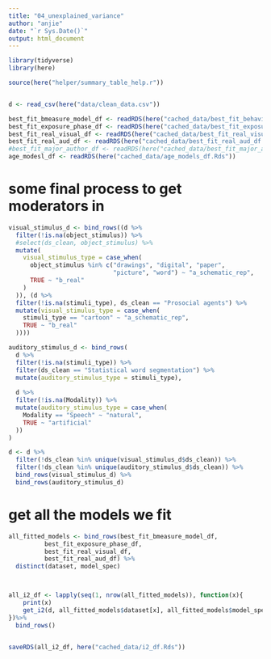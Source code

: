 ```yaml
---
title: "04_unexplained_variance"
author: "anjie"
date: "`r Sys.Date()`"
output: html_document
---
```


```r
library(tidyverse)
library(here)

source(here("helper/summary_table_help.r"))


d <- read_csv(here("data/clean_data.csv"))

best_fit_bmeasure_model_df <- readRDS(here("cached_data/best_fit_behavioral_measure_df.Rds"))
best_fit_exposure_phase_df <- readRDS(here("cached_data/best_fit_exposure_phase.Rds"))
best_fit_real_visual_df <- readRDS(here("cached_data/best_fit_real_visual_df.Rds"))
best_fit_real_aud_df <- readRDS(here("cached_data/best_fit_real_aud_df.Rds"))
#best_fit_major_author_df <- readRDS(here("cached_data/best_fit_major_author_df.Rds"))
age_modesl_df <- readRDS(here("cached_data/age_models_df.Rds"))
```

# some final process to get moderators in 

```r
visual_stimulus_d <- bind_rows((d %>% 
  filter(!is.na(object_stimulus)) %>% 
  #select(ds_clean, object_stimulus) %>% 
  mutate(
    visual_stimulus_type = case_when(
      object_stimulus %in% c("drawings", "digital", "paper",
                             "picture", "word") ~ "a_schematic_rep", 
      TRUE ~ "b_real"
    )
  )), (d %>% 
  filter(!is.na(stimuli_type), ds_clean == "Prosocial agents") %>% 
  mutate(visual_stimulus_type = case_when(
    stimuli_type == "cartoon" ~ "a_schematic_rep",
    TRUE ~ "b_real"
  ))))

auditory_stimulus_d <- bind_rows(
  d %>% 
  filter(!is.na(stimuli_type)) %>% 
  filter(ds_clean == "Statistical word segmentation") %>% 
  mutate(auditory_stimulus_type = stimuli_type), 
  
  d %>% 
  filter(!is.na(Modality)) %>% 
  mutate(auditory_stimulus_type = case_when(
    Modality == "Speech" ~ "natural", 
    TRUE ~ "artificial"
  ))
)

d <- d %>% 
  filter(!ds_clean %in% unique(visual_stimulus_d$ds_clean)) %>% 
  filter(!ds_clean %in% unique(auditory_stimulus_d$ds_clean)) %>% 
  bind_rows(visual_stimulus_d) %>% 
  bind_rows(auditory_stimulus_d)
```


# get all the models we fit

```r
all_fitted_models <- bind_rows(best_fit_bmeasure_model_df, 
          best_fit_exposure_phase_df, 
          best_fit_real_visual_df, 
          best_fit_real_aud_df) %>% 
  distinct(dataset, model_spec)



all_i2_df <- lapply(seq(1, nrow(all_fitted_models)), function(x){
    print(x)
    get_i2(d, all_fitted_models$dataset[x], all_fitted_models$model_spec[x])
})%>% 
  bind_rows()


saveRDS(all_i2_df, here("cached_data/i2_df.Rds"))
```

